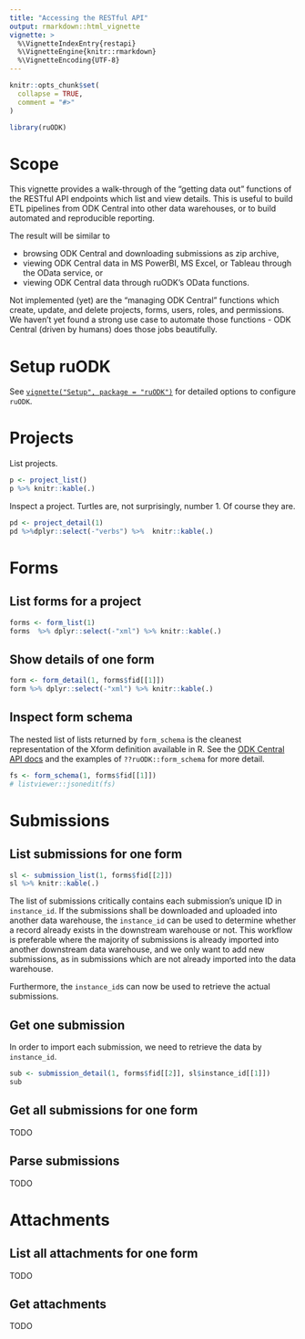 ```yaml
---
title: "Accessing the RESTful API"
output: rmarkdown::html_vignette
vignette: >
  %\VignetteIndexEntry{restapi}
  %\VignetteEngine{knitr::rmarkdown}
  %\VignetteEncoding{UTF-8}
---
```


```r
knitr::opts_chunk$set(
  collapse = TRUE,
  comment = "#>"
)
```

```r
library(ruODK)
```

# Scope
This vignette provides a walk-through of the "getting data out" functions of
the RESTful API endpoints which list and view details.
This is useful to build ETL pipelines from ODK Central into other data warehouses,
or to build automated and reproducible reporting. 

The result will be similar to

* browsing ODK Central and downloading submissions as zip archive,
* viewing ODK Central data in MS PowerBI, MS Excel, or Tableau through the
  OData service, or
* viewing ODK Central data through ruODK's OData functions.

Not implemented (yet) are the "managing ODK Central" functions which create, 
update, and delete projects, forms, users, roles, and permissions. 
We haven't yet found a strong use case to automate those functions - 
ODK Central (driven by humans) does those jobs beautifully.

# Setup ruODK
See [`vignette("Setup", package = "ruODK")`](https://dbca-wa.github.io/ruODK/articles/setup.html) 
for detailed options to configure `ruODK`.

# Projects

List projects.

```r
p <- project_list()
p %>% knitr::kable(.)
```

Inspect a project. Turtles are, not surprisingly, number 1. Of course they are.

```r
pd <- project_detail(1)
pd %>%dplyr::select(-"verbs") %>%  knitr::kable(.)
```

# Forms
## List forms for a project

```r
forms <- form_list(1)
forms  %>% dplyr::select(-"xml") %>% knitr::kable(.)
```

## Show details of one form

```r
form <- form_detail(1, forms$fid[[1]])
form %>% dplyr::select(-"xml") %>% knitr::kable(.)
```

## Inspect form schema

The nested list of lists returned by `form_schema` is the cleanest representation
of the Xform definition available in R.
See the [ODK Central API docs](https://odkcentral.docs.apiary.io/#reference/forms-and-submissions/'-individual-form/retrieving-form-schema-json) and the examples of 
`??ruODK::form_schema` for more detail.

```r
fs <- form_schema(1, forms$fid[[1]])
# listviewer::jsonedit(fs)
```

# Submissions

## List submissions for one form

```r
sl <- submission_list(1, forms$fid[[2]])
sl %>% knitr::kable(.)
```

The list of submissions critically contains each submission's unique ID in
`instance_id`. If the submissions shall be downloaded and uploaded into another
data warehouse, the `instance_id` can be used to determine whether a record
already exists in the downstream warehouse or not.
This workflow is preferable where the majority of submissions is already 
imported into another downstream data warehouse, and we only want to add new 
submissions, as in submissions which are not already imported into the data 
warehouse.

Furthermore, the `instance_id`s can now be used to retrieve the actual 
submissions.

## Get one submission

In order to import each submission, we need to retrieve the data by 
`instance_id`.

```r
sub <- submission_detail(1, forms$fid[[2]], sl$instance_id[[1]])
sub
```

## Get all submissions for one form
TODO

## Parse submissions
TODO 

# Attachments

## List all attachments for one form
TODO

## Get attachments
TODO
